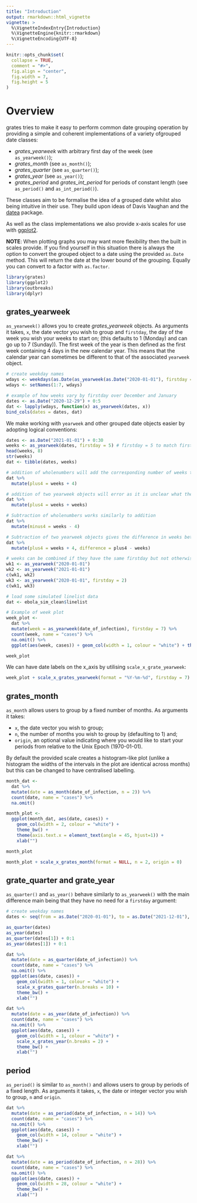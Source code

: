 ```yaml
---
title: "Introduction"
output: rmarkdown::html_vignette
vignette: >
  %\VignetteIndexEntry{Introduction}
  %\VignetteEngine{knitr::rmarkdown}
  %\VignetteEncoding{UTF-8}
---
```


```r
knitr::opts_chunk$set(
  collapse = TRUE,
  comment = "#>",
  fig.align = "center",
  fig.width = 7,
  fig.height = 5
)
```

# Overview

grates tries to make it easy to perform common date grouping operation by providing a simple and coherent implementations of a variety ofgrouped date classes:

* *grates_yearweek* with arbitrary first day of the week (see `as_yearweek()`);
* *grates_month* (see `as_month()`);
* *grates_quarter* (see `as_quarter()`);
* *grates_year* (see `as_year()`);
* *grates_period* and *grates_int_period* for periods of constant length (see `as_period()` and `as_int_period()`).

These classes aim to be formalise the idea of a grouped date whilst also being intuitive in their use.
They build upon ideas of Davis Vaughan and the [datea](https://github.com/DavisVaughan/datea/) package.

As well as the class implementations we also provide x-axis scales for use with [ggplot2](https://cran.r-project.org/package=ggplot2). 

**NOTE**: When plotting graphs you may want more flexibility then the built in scales provide.
If you find yourself in this situation there is always the option to convert the grouped object to a date using the provided `as.Date` method.
This will return the date at the lower bound of the grouping. Equally you can convert to a factor with `as.factor`.

```r
library(grates)
library(ggplot2)
library(outbreaks)
library(dplyr)
```

## grates_yearweek
`as_yearweek()` allows you to create *grates_yearweek* objects.
As arguments it takes, `x`, the date vector you wish to group and `firstday`, the day of the week you wish your weeks to start on;
(this defaults to 1 (Monday) and can go up to 7 (Sunday)).
The first week of the year is then defined as the first week containing 4 days in the new calendar year.
This means that the calendar year can sometimes be different to that of the associated `yearweek` object.

```r
# create weekday names
wdays <- weekdays(as.Date(as_yearweek(as.Date("2020-01-01"), firstday = 1L)) + 0:6)
wdays <- setNames(1:7, wdays)

# example of how weeks vary by firstday over December and January
dates <- as.Date("2020-12-29") + 0:5
dat <- lapply(wdays, function(x) as_yearweek(dates, x))
bind_cols(dates = dates, dat)
```

We make working with `yearweek` and other grouped date objects easier by adopting logical conventions:

```r
dates <- as.Date("2021-01-01") + 0:30
weeks <- as_yearweek(dates, firstday = 5) # firstday = 5 to match first day of year
head(weeks, 8)
str(weeks)
dat <- tibble(dates, weeks)

# addition of wholenumbers will add the corresponding number of weeks to the object
dat %>% 
  mutate(plus4 = weeks + 4)

# addition of two yearweek objects will error as it is unclear what the intention is
dat %>% 
  mutate(plus4 = weeks + weeks)

# Subtraction of wholenumbers works similarly to addition
dat %>% 
  mutate(minus4 = weeks - 4)

# Subtraction of two yearweek objects gives the difference in weeks between them
dat %>% 
  mutate(plus4 = weeks + 4, difference = plus4 - weeks)

# weeks can be combined if they have the same firstday but not otherwise
wk1 <- as_yearweek("2020-01-01")
wk2 <- as_yearweek("2021-01-01")
c(wk1, wk2)
wk3 <- as_yearweek("2020-01-01", firstday = 2)
c(wk1, wk3)

# load some simulated linelist data
dat <- ebola_sim_clean$linelist

# Example of week plot
week_plot <- 
  dat %>%
  mutate(week = as_yearweek(date_of_infection), firstday = 7) %>% 
  count(week, name = "cases") %>% 
  na.omit() %>% 
  ggplot(aes(week, cases)) + geom_col(width = 1, colour = "white") + theme_bw()

week_plot
```

We can have date labels on the x_axis by utilising `scale_x_grate_yearweek`:

```r
week_plot + scale_x_grates_yearweek(format = "%Y-%m-%d", firstday = 7)
```

## grates_month
`as_month` allows users to group by a fixed number of months.
As arguments it takes: 

+ `x`, the date vector you wish to group;
+ `n`, the number of months you wish to group by (defaulting to 1) and; 
+ `origin`, an optional value indicating where you would like to start your periods from relative to the Unix Epoch (1970-01-01).

By default the provided scale creates a histogram-like plot (unlike a histogram the widths of the intervals in the plot are identical across months) but this can be changed to have centralised labelling.

```r
month_dat <- 
  dat %>%
  mutate(date = as_month(date_of_infection, n = 2)) %>% 
  count(date, name = "cases") %>% 
  na.omit()

month_plot <- 
  ggplot(month_dat, aes(date, cases)) + 
    geom_col(width = 2, colour = "white") +
    theme_bw() + 
    theme(axis.text.x = element_text(angle = 45, hjust=1)) + 
    xlab("")

month_plot

month_plot + scale_x_grates_month(format = NULL, n = 2, origin = 0)
```

## grate_quarter and grate_year
`as_quarter()` and `as_year()` behave similarly to `as_yearweek()` with the main difference main being that they have no need for a `firstday` argument:

```r
# create weekday names
dates <- seq(from = as.Date("2020-01-01"), to = as.Date("2021-12-01"), by = "1 month")

as_quarter(dates)
as_year(dates)
as_quarter(dates[1]) + 0:1
as_year(dates[1]) + 0:1

dat %>%
  mutate(date = as_quarter(date_of_infection)) %>% 
  count(date, name = "cases") %>% 
  na.omit() %>% 
  ggplot(aes(date, cases)) + 
    geom_col(width = 1, colour = "white") + 
    scale_x_grates_quarter(n.breaks = 10) +
    theme_bw() + 
    xlab("")

dat %>%
  mutate(date = as_year(date_of_infection)) %>% 
  count(date, name = "cases") %>% 
  na.omit() %>% 
  ggplot(aes(date, cases)) + 
    geom_col(width = 1, colour = "white") + 
    scale_x_grates_year(n.breaks = 2) +
    theme_bw() + 
    xlab("")
```

## period
`as_period()` is similar to `as_month()` and allows users to group by periods of a fixed length.
As arguments it takes, `x`, the date or integer vector you wish to group, `n` and `origin`.

```r
dat %>%
  mutate(date = as_period(date_of_infection, n = 14)) %>% 
  count(date, name = "cases") %>% 
  na.omit() %>% 
  ggplot(aes(date, cases)) + 
    geom_col(width = 14, colour = "white") + 
    theme_bw() + 
    xlab("")

dat %>%
  mutate(date = as_period(date_of_infection, n = 28)) %>% 
  count(date, name = "cases") %>% 
  na.omit() %>% 
  ggplot(aes(date, cases)) + 
    geom_col(width = 28, colour = "white") + 
    theme_bw() + 
    xlab("")
```
